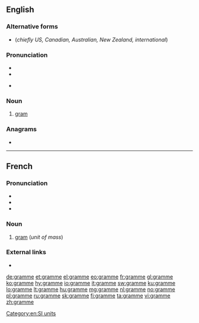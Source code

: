 {{also|Gramme|-gramme}}
==English==

===Alternative forms===
* {{l|en|gram}} (''chiefly US, Canadian, Australian, New Zealand, international'')

===Pronunciation===
* {{IPA|/ɡɹæm/|lang=en}}
* {{rhymes|æm|lang=en}}
* {{homophones|lang=en|gram|graham}} {{qualifier|GenAm}}

===Noun===
{{en-noun}}

# {{lb|en|British|dated}} [[gram]] {{gloss|unit of mass}}

===Anagrams===
* {{l|en|gammer}}

[[Category:en:SI units]]

----

==French==

===Pronunciation===
* {{audio|Fr-gramme.ogg|audio|lang=fr}}
* {{IPA|/ɡʁam/|lang=fr}}
* {{audio|Fr-Paris--gramme.ogg|Audio (Paris)|lang=fr}}

===Noun===
{{fr-noun|m}}

# [[gram]] (''unit of mass'')

===External links===
* {{R:TLFi}}

[[de:gramme]]
[[et:gramme]]
[[el:gramme]]
[[eo:gramme]]
[[fr:gramme]]
[[gl:gramme]]
[[ko:gramme]]
[[hy:gramme]]
[[io:gramme]]
[[it:gramme]]
[[sw:gramme]]
[[ku:gramme]]
[[lo:gramme]]
[[lt:gramme]]
[[hu:gramme]]
[[mg:gramme]]
[[nl:gramme]]
[[no:gramme]]
[[pl:gramme]]
[[ru:gramme]]
[[sk:gramme]]
[[fi:gramme]]
[[ta:gramme]]
[[vi:gramme]]
[[zh:gramme]]